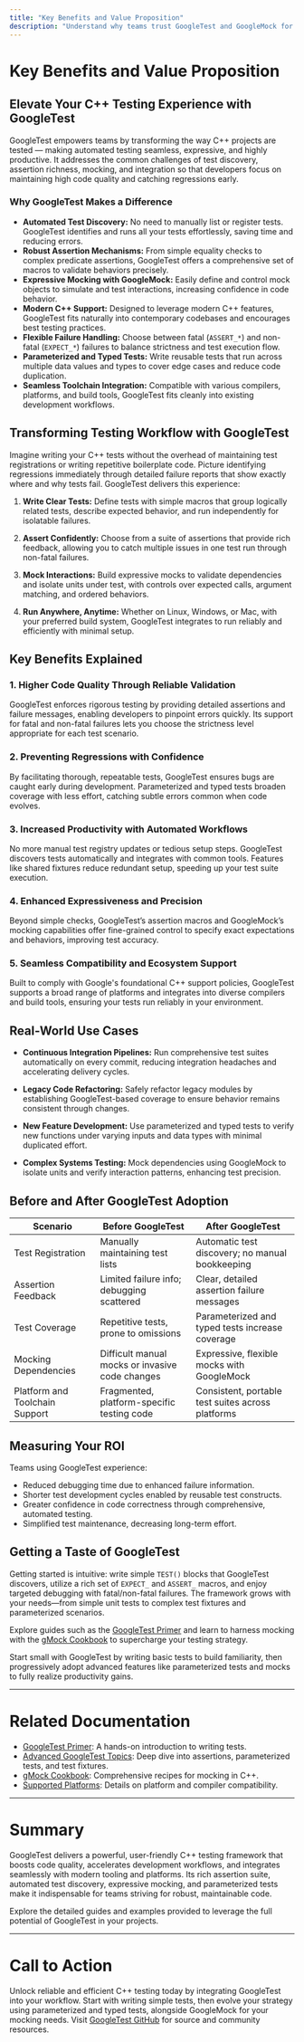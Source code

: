```yaml
---
title: "Key Benefits and Value Proposition"
description: "Understand why teams trust GoogleTest and GoogleMock for C++ projects, including automated test discovery, extensive assertion mechanisms, expressive mocking, and support for modern C++. Review how GoogleTest increases code quality, prevents regressions, and boosts productivity through features like fatal/non-fatal failures, parameterized tests, and seamless integration into diverse toolchains."
---
```


# Key Benefits and Value Proposition

## Elevate Your C++ Testing Experience with GoogleTest

GoogleTest empowers teams by transforming the way C++ projects are tested — making automated testing seamless, expressive, and highly productive. It addresses the common challenges of test discovery, assertion richness, mocking, and integration so that developers focus on maintaining high code quality and catching regressions early.

### Why GoogleTest Makes a Difference

- **Automated Test Discovery:** No need to manually list or register tests. GoogleTest identifies and runs all your tests effortlessly, saving time and reducing errors.
- **Robust Assertion Mechanisms:** From simple equality checks to complex predicate assertions, GoogleTest offers a comprehensive set of macros to validate behaviors precisely.
- **Expressive Mocking with GoogleMock:** Easily define and control mock objects to simulate and test interactions, increasing confidence in code behavior.
- **Modern C++ Support:** Designed to leverage modern C++ features, GoogleTest fits naturally into contemporary codebases and encourages best testing practices.
- **Flexible Failure Handling:** Choose between fatal (`ASSERT_*`) and non-fatal (`EXPECT_*`) failures to balance strictness and test execution flow.
- **Parameterized and Typed Tests:** Write reusable tests that run across multiple data values and types to cover edge cases and reduce code duplication.
- **Seamless Toolchain Integration:** Compatible with various compilers, platforms, and build tools, GoogleTest fits cleanly into existing development workflows.

## Transforming Testing Workflow with GoogleTest

Imagine writing your C++ tests without the overhead of maintaining test registrations or writing repetitive boilerplate code. Picture identifying regressions immediately through detailed failure reports that show exactly where and why tests fail. GoogleTest delivers this experience:

1. **Write Clear Tests:** Define tests with simple macros that group logically related tests, describe expected behavior, and run independently for isolatable failures.

2. **Assert Confidently:** Choose from a suite of assertions that provide rich feedback, allowing you to catch multiple issues in one test run through non-fatal failures.

3. **Mock Interactions:** Build expressive mocks to validate dependencies and isolate units under test, with controls over expected calls, argument matching, and ordered behaviors.

4. **Run Anywhere, Anytime:** Whether on Linux, Windows, or Mac, with your preferred build system, GoogleTest integrates to run reliably and efficiently with minimal setup.

## Key Benefits Explained

### 1. Higher Code Quality Through Reliable Validation
GoogleTest enforces rigorous testing by providing detailed assertions and failure messages, enabling developers to pinpoint errors quickly. Its support for fatal and non-fatal failures lets you choose the strictness level appropriate for each test scenario.

### 2. Preventing Regressions with Confidence
By facilitating thorough, repeatable tests, GoogleTest ensures bugs are caught early during development. Parameterized and typed tests broaden coverage with less effort, catching subtle errors common when code evolves.

### 3. Increased Productivity with Automated Workflows
No more manual test registry updates or tedious setup steps. GoogleTest discovers tests automatically and integrates with common tools. Features like shared fixtures reduce redundant setup, speeding up your test suite execution.

### 4. Enhanced Expressiveness and Precision
Beyond simple checks, GoogleTest’s assertion macros and GoogleMock’s mocking capabilities offer fine-grained control to specify exact expectations and behaviors, improving test accuracy.

### 5. Seamless Compatibility and Ecosystem Support
Built to comply with Google's foundational C++ support policies, GoogleTest supports a broad range of platforms and integrates into diverse compilers and build tools, ensuring your tests run reliably in your environment.

## Real-World Use Cases

- **Continuous Integration Pipelines:** Run comprehensive test suites automatically on every commit, reducing integration headaches and accelerating delivery cycles.

- **Legacy Code Refactoring:** Safely refactor legacy modules by establishing GoogleTest-based coverage to ensure behavior remains consistent through changes.

- **New Feature Development:** Use parameterized and typed tests to verify new functions under varying inputs and data types with minimal duplicated effort.

- **Complex Systems Testing:** Mock dependencies using GoogleMock to isolate units and verify interaction patterns, enhancing test precision.

## Before and After GoogleTest Adoption

| Scenario                      | Before GoogleTest                                     | After GoogleTest                                  |
|-------------------------------|-------------------------------------------------------|---------------------------------------------------|
| Test Registration             | Manually maintaining test lists                      | Automatic test discovery; no manual bookkeeping   |
| Assertion Feedback            | Limited failure info; debugging scattered             | Clear, detailed assertion failure messages        |
| Test Coverage                 | Repetitive tests, prone to omissions                  | Parameterized and typed tests increase coverage   |
| Mocking Dependencies          | Difficult manual mocks or invasive code changes       | Expressive, flexible mocks with GoogleMock        |
| Platform and Toolchain Support| Fragmented, platform-specific testing code            | Consistent, portable test suites across platforms |

## Measuring Your ROI

Teams using GoogleTest experience:

- Reduced debugging time due to enhanced failure information.
- Shorter test development cycles enabled by reusable test constructs.
- Greater confidence in code correctness through comprehensive, automated testing.
- Simplified test maintenance, decreasing long-term effort.

## Getting a Taste of GoogleTest

Getting started is intuitive: write simple `TEST()` blocks that GoogleTest discovers, utilize a rich set of `EXPECT_` and `ASSERT_` macros, and enjoy targeted debugging with fatal/non-fatal failures. The framework grows with your needs—from simple unit tests to complex test fixtures and parameterized scenarios.

Explore guides such as the [GoogleTest Primer](primer.md) and learn to harness mocking with the [gMock Cookbook](gmock_cook_book.md) to supercharge your testing strategy.

<Tip>
Start small with GoogleTest by writing basic tests to build familiarity, then progressively adopt advanced features like parameterized tests and mocks to fully realize productivity gains.
</Tip>

---

# Related Documentation

- [GoogleTest Primer](primer.md): A hands-on introduction to writing tests.
- [Advanced GoogleTest Topics](advanced.md): Deep dive into assertions, parameterized tests, and test fixtures.
- [gMock Cookbook](gmock_cook_book.md): Comprehensive recipes for mocking in C++.
- [Supported Platforms](platforms.md): Details on platform and compiler compatibility.

---

# Summary

GoogleTest delivers a powerful, user-friendly C++ testing framework that boosts code quality, accelerates development workflows, and integrates seamlessly with modern tooling and platforms. Its rich assertion suite, automated test discovery, expressive mocking, and parameterized tests make it indispensable for teams striving for robust, maintainable code.

Explore the detailed guides and examples provided to leverage the full potential of GoogleTest in your projects.

---

# Call to Action

Unlock reliable and efficient C++ testing today by integrating GoogleTest into your workflow. Start with writing simple tests, then evolve your strategy using parameterized and typed tests, alongside GoogleMock for your mocking needs. Visit [GoogleTest GitHub](https://github.com/google/googletest) for source and community resources.